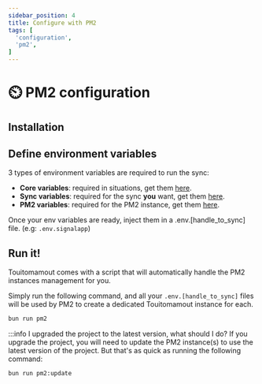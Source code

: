 ```yaml
---
sidebar_position: 4
title: Configure with PM2
tags: [
  'configuration',
  'pm2',
]
---
```


# ⏲️ PM2 configuration

## Installation
<SectionPullInstallProject/>

## Define environment variables
3 types of environment variables are required to run the sync:
- **Core variables**: required in situations, get them [here](/docs/resources/environment-variables#core-variables).
- **Sync variables**: required for the sync **you** want, get them [here](/docs/resources/environment-variables#synchronization-).
- **PM2 variables**: required for the PM2 instance, get them [here](/docs/resources/environment-variables#configuration-with-pm2-).

<TipFileGenerator />

Once your env variables are ready, inject them in a .env.[handle_to_sync] file. (e.g: `.env.signalapp`)

## Run it!

Touitomamout comes with a script that will automatically handle the PM2 instances management for you.

Simply run the following command, and all your `.env.[handle_to_sync]` files will be used by PM2 to create a dedicated Touitomamout instance for each.

```bash
bun run pm2
```

:::info I upgraded the project to the latest version, what should I do?
If you upgrade the project, you will need to update the PM2 instance(s) to use the latest version of the project. But that's as quick as running the following command:
```bash
bun run pm2:update
```
